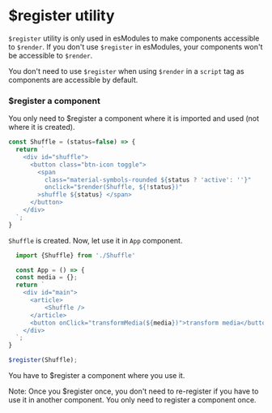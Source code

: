 # $register utility

`$register` utility is only used in esModules to make components accessible to `$render`. If you don't use `$register` in esModules, your components won't be accessible to `$render`.

You don't need to use `$register` when using `$render` in a `script` tag as components are accessible by default.

### $register a component

You only need to $register a component where it is imported and used (not where it is created).

```js copy
const Shuffle = (status=false) => {
  return `
    <div id="shuffle">
      <button class="btn-icon toggle">
        <span 
          class="material-symbols-rounded ${status ? 'active': ''}"
          onclick="$render(Shuffle, ${!status})"
        >shuffle ${status} </span>
      </button>
    </div>
  `;
}
```

`Shuffle` is created. Now, let use it in `App` component.

```js copy
  import {Shuffle} from './Shuffle'

  const App = () => {
  const media = {};
  return `
    <div id="main">
      <article>
          <Shuffle />
      </article>
      <button onClick="transformMedia(${media})">transform media</button>
    </div>
  `;
}

$register(Shuffle);
```

You have to $register a component where you use it.


<Callout type="info" emoji="ℹ️">
  Note: Once you $register once, you don't need to re-register if you have to use it in another component. You only need to register a component once.
</Callout>